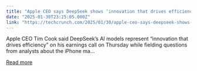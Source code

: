 ```yaml
---
title: "Apple CEO says DeepSeek shows ‘innovation that drives efficiency’"
date: "2025-01-30T23:25:05.000Z"
link: "https://techcrunch.com/2025/01/30/apple-ceo-says-deepseek-shows-innovation-that-drives-efficiency/"
---
```


Apple CEO Tim Cook said DeepSeek&#8217;s AI models represent &#8220;innovation that drives efficiency&#8221; on his earnings call on Thursday while fielding questions from analysts about the iPhone ma...

[Read more](https://techcrunch.com/2025/01/30/apple-ceo-says-deepseek-shows-innovation-that-drives-efficiency/)
